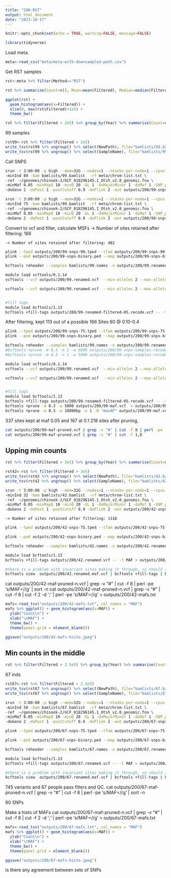```yaml
---
title: "200-RST"
output: html_document
date: "2023-10-17"
---
```


```r
knitr::opts_chunk$set(echo = TRUE, warning=FALSE, message=FALSE)
```

```r
library(tidyverse)
```

Load meta.     
```r
meta<-read_csv("meta/meta-with-downsampled-path.csv")
```

Get RST samples    
```r
rst<-meta %>% filter(Method=="RST")

rst %>% summarise(Count=n(), Mean=mean(Filtered), Median=median(Filtered)) 
```

```r
ggplot(rst) +
  geom_histogram(aes(x=Filtered)) +
  xlim(0, max(rst$Filtered)+1e5) +
  theme_bw() 
```


```r
rst %>% filter(Filtered > 2e5) %>% group_by(Year) %>% summarise(Count=n(), Mean=mean(Filtered), Median=median(Filtered)) 
```

99 samples     

```r
rst99<-rst %>% filter(Filtered > 2e5) 
write_tsv(rst99 %>% ungroup() %>% select(NewPath), file="bamlists/99.bamlist", col_names = FALSE)
write_tsv(rst99 %>% ungroup() %>% select(SampleName), file="bamlists/99.names", col_names = FALSE)

```

Call SNPS

```sh
srun -t 3:00:00 -p high --mem=32G --nodes=1 --ntasks-per-node=1 --cpus-per-task=12 $HOME/angsd/angsd -nthreads 24 \
-minInd 89 -bam bamlists/99.bamlist  -rf meta/chrom-list.txt \
-ref  ~/genomes/chinook-2/GCF_018296145.1_Otsh_v2.0_genomic.fna \
-minMaf 0.05 -minMapQ 10 -minQ 20 -GL 1 -doMajorMinor 1 -doMaf 1 -SNP_pval 1e-6 \
-doGeno 2 -doPost 1 -postCutoff 0.9 -doPlink 2 -out outputs/200/99-snps-90 > outputs/200/99-snps.out 2> outputs/200/99-snps.err &

srun -t 3:00:00 -p high --mem=32G --nodes=1 --ntasks-per-node=1 --cpus-per-task=12 $HOME/angsd/angsd -nthreads 24 \
-minInd 75 -bam bamlists/99.bamlist  -rf meta/chrom-list.txt \
-ref  ~/genomes/chinook-2/GCF_018296145.1_Otsh_v2.0_genomic.fna \
-minMaf 0.05 -minMapQ 10 -minQ 20 -GL 1 -doMajorMinor 1 -doMaf 1 -SNP_pval 1e-6 \
-doGeno 2 -doPost 1 -postCutoff 0.9 -doPlink 2 -out outputs/200/99-snps-75 > outputs/200/99-snps-75.out 2> outputs/200/99-snps-75.err &
```


Convert to vcf and filter, calculate MSFs
	-> Number of sites retained after filtering: 166 

	-> Number of sites retained after filtering: 482 


```sh
plink --tped outputs/200/99-snps-90.tped --tfam outputs/200/99-snps-90.tfam --out outputs/200/99-snps-binary --recode --allow-extra-chr --noweb
plink --ped outputs/200/99-snps-binary.ped --map outputs/200/99-snps-binary.map --recode vcf --allow-extra-chr -out outputs/200/99-snps-samples-recode

bcftools reheader --samples bamlists/99.names -o outputs/200/99.renamed.vcf  outputs/200/99-snps-samples-recode.vcf 

module load vcftools/0.1.14 
vcftools --vcf outputs/200/99.renamed.vcf  --min-alleles 2 --max-alleles 2 --max-missing 0.4 --maf 0.05 --max-maf 0.4 --out outputs/200/99-renamed-filtered-05 --recode 

vcftools --vcf outputs/200/99.renamed.vcf  --min-alleles 2 --max-alleles 2 --max-missing 0.4 --maf 0.10 --max-maf 0.4 --out outputs/200/99-renamed-filtered-10 --recode 


#fill tags
module load bcftools/1.13
bcftools +fill-tags outputs/200/99-renamed-filtered-05.recode.vcf -- -t MAF  > outputs/200/99-maf.vcf

```

After filtering, kept 113 out of a possible 166 Sites
60 @ 0.10-0.4

```sh
plink --tped outputs/200/99-snps-75.tped --tfam outputs/200/99-snps-75.tfam --out outputs/200/99-snps-binary --recode --allow-extra-chr --noweb
plink --ped outputs/200/99-snps-binary.ped --map outputs/200/99-snps-binary.map --recode vcf --allow-extra-chr -out outputs/200/99-snps-samples-recode

bcftools reheader --samples bamlists/99.names -o outputs/200/99.renamed.vcf  outputs/200/99-snps-samples-recode.vcf 
#bcftools +prune -m 0.3 -n 1 -w 5000 outputs/200/99-snps-samples-recode.vcf 
#bcftools +prune -m 0.3 -n 1 -w 5000 outputs/200/99-snps-samples-recode.vcf  | grep -v "#" | wc  (gives 33 )

module load vcftools/0.1.14 
vcftools --vcf outputs/200/99.renamed.vcf  --min-alleles 2 --max-alleles 2 --max-missing 0.4 --maf 0.05 --max-maf 0.45 --out outputs/200/99-renamed-filtered-05 --recode 

vcftools --vcf outputs/200/99.renamed.vcf  --min-alleles 2 --max-alleles 2 --max-missing 0.4 --maf 0.10 --max-maf 0.45 --out outputs/200/99-renamed-filtered-10 --recode 


#fill tags
module load bcftools/1.13
bcftools +fill-tags outputs/200/99-renamed-filtered-05.recode.vcf -- -t MAF  > outputs/200/99-maf.vcf
bcftools +prune -m 0.3 -w 5000 outputs/200/99-maf.vcf  > outputs/200/99-maf-pruned.vcf
bcftools +prune -m 0.3 -w 10000bp -n 1 -N "maxAF" outputs/200/99-maf.vcf  > outputs/200/99-maf-pruned-n.vcf

```

337 sites kept at maf 0.05 and 167 at 0.1
218 sites after pruning,

```sh
cat outputs/200/99-maf-pruned.vcf | grep -v "#" | cut -f 8 | perl -pe 's/MAF=//g' | sort -n
cat outputs/200/99-maf-pruned.vcf | grep -v "#" | cut -f 1,8
```


## Upping min counts

```r
rst %>% filter(Filtered > 3e5) %>% group_by(Year) %>% summarise(Count=n(), Mean=mean(Filtered), Median=median(Filtered)) 
```



```r
rst42<-rst %>% filter(Filtered > 3e5) 
write_tsv(rst42 %>% ungroup() %>% select(NewPath), file="bamlists/42.bamlist", col_names = FALSE)
write_tsv(rst42 %>% ungroup() %>% select(SampleName), file="bamlists/42.names", col_names = FALSE)
```


```sh
srun -t 3:00:00 -p high --mem=32G --nodes=1 --ntasks-per-node=1 --cpus-per-task=12 $HOME/angsd/angsd -nthreads 24 \
-minInd 32 -bam bamlists/42.bamlist  -rf meta/chrom-list.txt \
-ref  ~/genomes/chinook-2/GCF_018296145.1_Otsh_v2.0_genomic.fna \
-minMaf 0.05 -minMapQ 10 -minQ 20 -GL 1 -doMajorMinor 1 -doMaf 1 -SNP_pval 1e-6 \
-doGeno 2 -doPost 1 -postCutoff 0.9 -doPlink 2 -out outputs/200/42-snps-75 > outputs/200/42-snps.out 2> outputs/200/42-snps.err &
```


	-> Number of sites retained after filtering: 1318 

```sh
plink --tped outputs/200/42-snps-75.tped --tfam outputs/200/42-snps-75.tfam --out outputs/200/42-snps-binary --recode --allow-extra-chr --noweb

plink --ped outputs/200/42-snps-binary.ped --map outputs/200/42-snps-binary.map --recode vcf --allow-extra-chr -out outputs/200/42-snps-samples-recode

bcftools reheader --samples bamlists/42.names -o outputs/200/42.renamed.vcf  outputs/200/42-snps-samples-recode.vcf 

module load bcftools/1.13
bcftools +fill-tags outputs/200/42.renamed.vcf -- -t MAF > outputs/200/42.renamed.maf.vcf

#there is a problem with invariant sites making it through, so should remove the things like so 
bcftools view  outputs/200/42.renamed.maf.vcf | bcftools +fill-tags | bcftools view -q 0.1:minor | bcftools view -i 'MAF<0.45' | bcftools view -i 'F_MISSING<0.25' | bcftools +prune -m 0.3 -w 10000bp -n 1 -N "maxAF"  > outputs/200/42-maf-pruned-n.vcf


```

cat outputs/200/42-maf-pruned-n.vcf | grep -v "#" | cut -f 8 | perl -pe 's/MAF=//g' | sort -n
cat outputs/200/42-maf-pruned-n.vcf | grep -v "#" | cut -f 8 | cut -f 2 -d ';' | perl -pe 's/MAF=//g' > outputs/200/42-mafs.txt


```r
mafs<-read_tsv("outputs/200/42-mafs.txt", col_names = "MAF")
mafs %>% ggplot() + geom_histogram(aes(x=MAF)) +
  ylab("Count\n") +
  xlab("\nMAF") +
  theme_bw() +
  theme(panel.grid = element_blank())

ggsave("outputs/200/42-mafs-histo.jpeg")
```

## Min counts in the middle

```r
rst %>% filter(Filtered > 2.5e5) %>% group_by(Year) %>% summarise(Count=n(), Mean=mean(Filtered), Median=median(Filtered)) 
```

67 inds


```r
rst67<-rst %>% filter(Filtered > 2.5e5) 
write_tsv(rst67 %>% ungroup() %>% select(NewPath), file="bamlists/67.bamlist", col_names = FALSE)
write_tsv(rst67 %>% ungroup() %>% select(SampleName), file="bamlists/67.names", col_names = FALSE)
```


```sh
srun -t 3:00:00 -p high --mem=32G --nodes=1 --ntasks-per-node=1 --cpus-per-task=12 $HOME/angsd/angsd -nthreads 24 \
-minInd 50 -bam bamlists/67.bamlist  -rf meta/chrom-list.txt \
-ref  ~/genomes/chinook-2/GCF_018296145.1_Otsh_v2.0_genomic.fna \
-minMaf 0.05 -minMapQ 10 -minQ 20 -GL 1 -doMajorMinor 1 -doMaf 1 -SNP_pval 1e-6 \
-doGeno 2 -doPost 1 -postCutoff 0.9 -doPlink 2 -out outputs/200/67-snps-75 > outputs/200/67-snps.out 2> outputs/200/67-snps.err &
```


```sh
plink --tped outputs/200/67-snps-75.tped --tfam outputs/200/67-snps-75.tfam --out outputs/200/67-snps-binary --recode --allow-extra-chr --noweb

plink --ped outputs/200/67-snps-binary.ped --map outputs/200/67-snps-binary.map --recode vcf --allow-extra-chr -out outputs/200/67-snps-samples-recode

bcftools reheader --samples bamlists/67.names -o outputs/200/67.renamed.vcf  outputs/200/67-snps-samples-recode.vcf 

module load bcftools/1.13
bcftools +fill-tags outputs/200/67.renamed.vcf -- -t MAF > outputs/200/67.renamed.maf.vcf

#there is a problem with invariant sites making it through, so should remove the things like so 
bcftools view  outputs/200/67.renamed.maf.vcf | bcftools +fill-tags | bcftools view -q 0.1:minor | bcftools view -i 'MAF<0.45' | bcftools view -i 'F_MISSING<0.3' | bcftools +prune -m 0.3 -w 10000bp -n 1 -N "maxAF"  > outputs/200/67-maf-pruned-n.vcf


```

745 variants and 67 people pass filters and QC.
cat outputs/200/67-maf-pruned-n.vcf | grep -v "#" | cut -f 8 | perl -pe 's/MAF=//g' | sort -n

60 SNPs

Make a histo of MAFs
cat outputs/200/67-maf-pruned-n.vcf | grep -v "#" | cut -f 8 | cut -f 2 -d ';' | perl -pe 's/MAF=//g' > outputs/200/67-mafs.txt

```r
mafs<-read_tsv("outputs/200/67-mafs.txt", col_names = "MAF")
mafs %>% ggplot() + geom_histogram(aes(x=MAF)) +
  ylab("Count\n") +
  xlab("\nMAF") +
  theme_bw() +
  theme(panel.grid = element_blank())

ggsave("outputs/200/67-mafs-histo.jpeg")
```


Is there any agreement between sets of SNPs